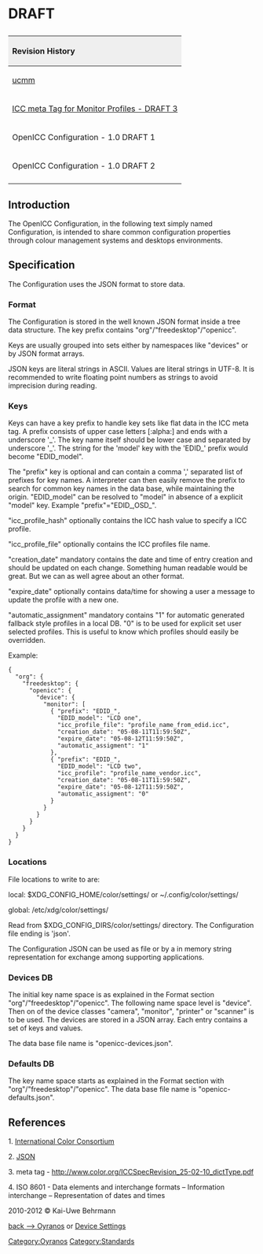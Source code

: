 <h1> DRAFT </h1>

{| style="width:100%;text-align:left;vertical-align:text-top"
|+
! style="background:#efefef;text-align:left" colspan="4" | Revision History
|- style="text-align:left;vertical-align:text-top"
| [http://lists.freedesktop.org/archives/openicc/2008q2/001615.html ucmm]
| 2008-05-14
| Graeme Gill
| Initial proposal for ArgyllCMS
|
|- style="text-align:left;vertical-align:text-top"
| [http://lists.freedesktop.org/archives/openicc/2010q4/002293.html ICC meta Tag for Monitor Profiles - DRAFT 3]
| 2010-12-01
| Kai-Uwe Behrmann, Richard Hughes, Max Derhack, Lars Borg and others
| EDID keys for ICC meta tag
|- style="text-align:left;vertical-align:text-top"
| OpenICC Configuration - 1.0 DRAFT 1
| 2011-11-24
| Kai-Uwe Behrmann, Sebastian Oliva, Richard Hughes
| Oyranos and Taxi DB format
|- style="text-align:left;vertical-align:text-top"
| OpenICC Configuration - 1.0 DRAFT 2
| 2012-04-03
| Kai-Uwe Behrmann
| path and file name corrections
|-
|}



== Introduction ==

The OpenICC Configuration, in the following text simply named Configuration, is intended to share common configuration properties through colour management systems and desktops environments.

== Specification ==

The Configuration uses the JSON format to store data.

=== Format ===

The Configuration is stored in the well known JSON format inside a tree data structure. The key prefix contains "org"/"freedesktop"/"openicc". 

Keys are usually grouped into sets either by namespaces like "devices" or by JSON format arrays.

JSON keys are literal strings in ASCII. Values are literal strings in UTF-8. It is recommended to write floating point numbers as strings to avoid imprecision during reading.

=== Keys ===

Keys can have a key prefix to handle key sets like flat data in the ICC meta tag. A prefix consists of upper case letters [:alpha:] and ends with a underscore '_'. The key name itself should be lower case and separated by underscore '_'. The string for the 'model' key with the 'EDID_' prefix would become "EDID_model".

The "prefix" key is optional and can contain a comma ',' separated list of prefixes for key names. A interpreter can then easily remove the prefix to search for common key names in the data base, while maintaining the origin. "EDID_model" can be resolved to "model" in absence of a explicit "model" key. Example "prefix"="EDID_,OSD_".

"icc_profile_hash" optionally contains the ICC hash value to specify a ICC profile.

"icc_profile_file" optionally contains the ICC profiles file name.

"creation_date" mandatory contains the date and time of entry creation
and should be updated on each change. Something human readable would be
great. But we can as well agree about an other format.

"expire_date" optionally contains data/time for showing a user a message
to update the profile with a new one.

"automatic_assignment" mandatory contains "1" for automatic generated
fallback style profiles in a local DB. "0" is to be used for explicit set user
selected profiles. This is useful to know which profiles should easily
be overridden.

Example:
 {
   "org": {
     "freedesktop": {
       "openicc": {
         "device": {
           "monitor": [
             { "prefix": "EDID_",
               "EDID_model": "LCD one",
               "icc_profile_file": "profile_name_from_edid.icc",
               "creation_date": "05-08-11T11:59:50Z",
               "expire_date": "05-08-12T11:59:50Z",
               "automatic_assigment": "1"
             },
             { "prefix": "EDID_",
               "EDID_model": "LCD two",
               "icc_profile": "profile_name_vendor.icc",
               "creation_date": "05-08-11T11:59:50Z",
               "expire_date": "05-08-12T11:59:50Z",
               "automatic_assigment": "0"
             }
           }
         }
       }
     }
   }
 }

=== Locations ===

File locations to write to are:

local: $XDG_CONFIG_HOME/color/settings/ or ~/.config/color/settings/

global: /etc/xdg/color/settings/

Read from $XDG_CONFIG_DIRS/color/settings/ directory. The Configuration file ending is 'json'.

The Configuration JSON can be used as file or by a in memory string representation for exchange among supporting applications.

=== Devices DB ===

The initial key name space is as explained in the Format section "org"/"freedesktop"/"openicc". The following name space level is "device". Then on of the device classes "camera", "monitor", "printer" or "scanner" is to be used. The devices are stored in a JSON array. Each entry contains a set of keys and values.

The data base file name is "openicc-devices.json".

=== Defaults DB ===

The key name space starts as explained in the Format section with "org"/"freedesktop"/"openicc". 
The data base file name is "openicc-defaults.json".

== References ==

1. [http://www.color.org International Color Consortium]

2. [http://www.json.org JSON]

3. meta tag - http://www.color.org/ICCSpecRevision_25-02-10_dictType.pdf

4. ISO 8601 - Data elements and interchange formats – Information interchange – Representation of dates and times

2010-2012 &copy; Kai-Uwe Behrmann



[[Oyranos|back --> Oyranos]] or [[Device_Settings|Device Settings]]

[[Category:Oyranos]]
[[Category:Standards]]